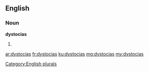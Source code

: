 ==English==

===Noun===
'''dystocias'''

# {{plural of|[[dystocia]]}}

[[Category:English plurals]]

[[ar:dystocias]]
[[fr:dystocias]]
[[ku:dystocias]]
[[mg:dystocias]]
[[my:dystocias]]